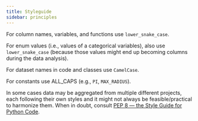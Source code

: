 ```yaml
---
title: Styleguide
sidebar: principles
---
```



For column names, variables, and functions use `lower_snake_case`.

For enum values (i.e., values of a categorical variables), also use `lower_snake_case` (because those values might end up becoming columns during the data analysis).

For dataset names in code and classes use `CamelCase`.

For constants use ALL_CAPS (e.g., `PI`, `MAX_RADIUS`).

:::{.callout-tip}
In some cases data may be aggregated from multiple different projects, each following their own styles and it might not always be feasible/practical to harmonize them. When in doubt, consult [PEP 8 — the Style Guide for Python Code
](https://pep8.org/).
:::

